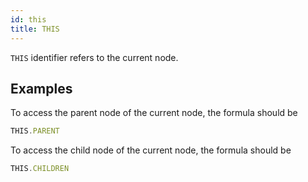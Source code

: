 ```yaml
---
id: this
title: THIS
---
```

`THIS` identifier refers to the current node.

## Examples
To access the parent node of the current node, the formula should be 
```javascript
THIS.PARENT
```
To access the child node of the current node, the formula should be 
```javascript
THIS.CHILDREN
```
